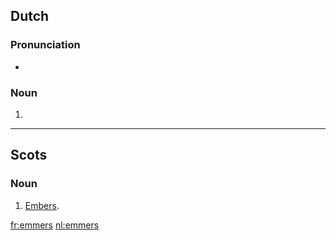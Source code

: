 ==Dutch==

===Pronunciation===
* {{audio|Nl-emmers.ogg|Audio|lang=nl}}

===Noun===
{{head|nl}}

# {{nl-noun form of|pl|emmer}}

----

==Scots==

===Noun===
{{head|sco|plural}}

# [[embers|Embers]].

[[fr:emmers]]
[[nl:emmers]]
